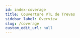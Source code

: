 ```yaml
---
id: index-coverage
title: Couverture VTL de Trevas
sidebar_label: Overview
slug: /coverage
custom_edit_url: null
---
```



<div>
	<div className="row">
		<div className="col">
			<Card
				title="Opérateurs à usage général"
				page="coverage/general-operators"
			/>
		</div>
		<div className="col">
			<Card
				title="Opérateurs de jointure"
				page="coverage/join-operators"
			/>
		</div>
		<div className="col">
			<Card
				title="Opérateurs de chaînes"
				page="coverage/string-operators"
			/>
		</div>
	</div>
	<div className="row">
		<div className="col">
			<Card
				title="Opérateurs numériques"
				page="coverage/numeric-operators"
			/>
		</div>
		<div className="col">
			<Card
				title="Opérateurs de comparaison"
				page="coverage/comparison-operators"
			/>
		</div>
		<div className="col">
			<Card
				title="Opérateurs booléens"
				page="coverage/boolean-operators"
			/>
		</div>
	</div>
	<div className="row">
		<div className="col">
			<Card
				title="Opérateurs temporels"
				page="coverage/time-operators"
			/>
		</div>
		<div className="col">
			<Card
				title="Opérateurs ensemblistes"
				page="coverage/set-operators"
			/>
		</div>
		<div className="col">
			<Card
				title="Aggrégation hierarchique"
				page="coverage/hierarchical-aggregation"
			/>
		</div>
	</div>
	<div className="row">
		<div className="col">
			<Card
				title="Opérateurs d'agrégat"
				page="coverage/aggregate-operators"
			/>
		</div>
		<div className="col">
			<Card
				title="Opérateurs analytiques"
				page="coverage/analytic-operators"
			/>
		</div>
		<div className="col">
			<Card
				title="Opérateurs de validation"
				page="coverage/data-validation-operators"
			/>
		</div>
	</div>
	<div className="row">
		<div className="col">
			<Card
				title="Opérateurs conditionnels"
				page="coverage/conditional-operators"
			/>
		</div>
		<div className="col">
			<Card
				title="Opérateurs de clause"
				page="coverage/clause-operators"
			/>
		</div>
	</div>
</div>